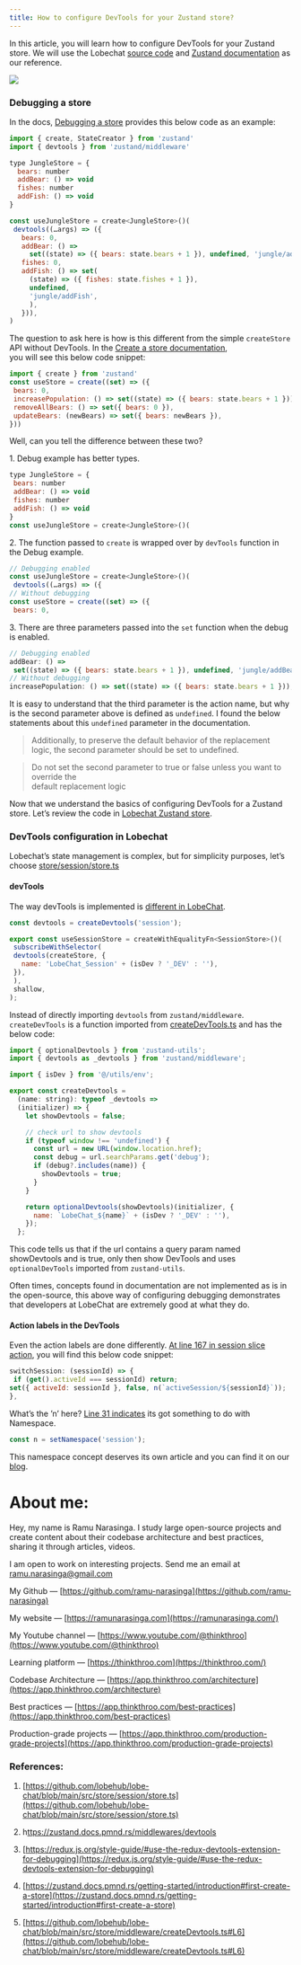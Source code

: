 ```yaml
---
title: How to configure DevTools for your Zustand store?
---
```


In this article, you will learn how to configure DevTools for your Zustand store. We will use the Lobechat [source code](https://github.com/lobehub/lobe-chat/blob/main/src/store/session/store.ts#L24) and [Zustand documentation](https://zustand.docs.pmnd.rs/middlewares/devtools) as our reference.

![](https://cdn-images-1.medium.com/max/1600/1*Ya-10RsM-QMMpFnP0I7x9A.png)

### Debugging a store

In the docs, [Debugging a store](https://zustand.docs.pmnd.rs/middlewares/devtools#debugging-a-store) provides this below code as an example:

```js
import { create, StateCreator } from 'zustand'
import { devtools } from 'zustand/middleware'

type JungleStore = {
  bears: number
  addBear: () => void
  fishes: number
  addFish: () => void
}

const useJungleStore = create<JungleStore>()(
 devtools((…args) => ({
   bears: 0,
   addBear: () =>
     set((state) => ({ bears: state.bears + 1 }), undefined, 'jungle/addBear'),
   fishes: 0,
   addFish: () => set(
     (state) => ({ fishes: state.fishes + 1 }),
     undefined,
     'jungle/addFish',
     ),
   })),
)
```

The question to ask here is how is this different from the simple `createStore` API without DevTools. In the [Create a store documentation](https://zustand.docs.pmnd.rs/getting-started/introduction#first-create-a-store),  
you will see this below code snippet:

```js
import { create } from 'zustand'
const useStore = create((set) => ({
 bears: 0,
 increasePopulation: () => set((state) => ({ bears: state.bears + 1 })),
 removeAllBears: () => set({ bears: 0 }),
 updateBears: (newBears) => set({ bears: newBears }),
}))
```

Well, can you tell the difference between these two?

1\. Debug example has better types.

```js
type JungleStore = {
 bears: number
 addBear: () => void
 fishes: number
 addFish: () => void
}
const useJungleStore = create<JungleStore>()(
```

2\. The function passed to `create` is wrapped over by `devTools` function in the Debug example.

```js
// Debugging enabled
const useJungleStore = create<JungleStore>()(
 devtools((…args) => ({
// Without debugging
const useStore = create((set) => ({
 bears: 0,
```

3\. There are three parameters passed into the `set` function when the debug is enabled.

```js
// Debugging enabled
addBear: () =>
 set((state) => ({ bears: state.bears + 1 }), undefined, 'jungle/addBear'),
// Without debugging
increasePopulation: () => set((state) => ({ bears: state.bears + 1 })),
```

It is easy to understand that the third parameter is the action name, but why is the second parameter above is defined as `undefined`. I found the below statements about this `undefined` parameter in the documentation.

> Additionally, to preserve the default behavior of the replacement logic, the second parameter should be set to undefined.

> Do not set the second parameter to true or false unless you want to override the   
> default replacement logic

Now that we understand the basics of configuring DevTools for a Zustand store. Let’s review the code in [Lobechat Zustand store](https://github.com/lobehub/lobe-chat/blob/main/src/store/session/store.ts).

### DevTools configuration in Lobechat

Lobechat’s state management is complex, but for simplicity purposes, let’s choose [store/session/store.ts](https://github.com/lobehub/lobe-chat/blob/main/src/store/session/store.ts)

#### devTools

The way devTools is implemented is [different in LobeChat](https://github.com/lobehub/lobe-chat/blob/main/src/store/session/store.ts#L24C1-L33C3).

```js
const devtools = createDevtools('session');

export const useSessionStore = createWithEqualityFn<SessionStore>()(
 subscribeWithSelector(
 devtools(createStore, {
   name: 'LobeChat_Session' + (isDev ? '_DEV' : ''),
 }),
 ),
 shallow,
);
```

Instead of directly importing `devtools` from `zustand/middleware`. `createDevTools` is a function imported from [createDevTools.ts](https://github.com/lobehub/lobe-chat/blob/main/src/store/middleware/createDevtools.ts#L6) and has the below code:

```js
import { optionalDevtools } from 'zustand-utils';
import { devtools as _devtools } from 'zustand/middleware';

import { isDev } from '@/utils/env';

export const createDevtools =
  (name: string): typeof _devtools =>
  (initializer) => {
    let showDevtools = false;

    // check url to show devtools
    if (typeof window !== 'undefined') {
      const url = new URL(window.location.href);
      const debug = url.searchParams.get('debug');
      if (debug?.includes(name)) {
        showDevtools = true;
      }
    }

    return optionalDevtools(showDevtools)(initializer, {
      name: `LobeChat_${name}` + (isDev ? '_DEV' : ''),
    });
  };
```

This code tells us that if the url contains a query param named showDevtools and is true, only then show DevTools and uses `optionalDevTools` imported from `zustand-utils`.

Often times, concepts found in documentation are not implemented as is in the open-source, this above way of configuring debugging demonstrates that developers at LobeChat are extremely good at what they do.

#### Action labels in the DevTools

Even the action labels are done differently. [At line 167 in session slice action](https://github.com/lobehub/lobe-chat/blob/main/src/store/session/slices/session/action.ts#L167), you will find this below code snippet:

```js
switchSession: (sessionId) => {
 if (get().activeId === sessionId) return;
set({ activeId: sessionId }, false, n(`activeSession/${sessionId}`));
},
```

What’s the ’n’ here? [Line 31 indicates](https://github.com/lobehub/lobe-chat/blob/main/src/store/session/slices/session/action.ts#L31C1-L31C35) its got something to do with Namespace.

```js
const n = setNamespace('session');
```

This namespace concept deserves its own article and you can find it on our [blog](https://thinkthroo.com/blog).

# **About me:**

Hey, my name is Ramu Narasinga. I study large open-source projects and create content about their codebase architecture and best practices, sharing it through articles, videos.

I am open to work on interesting projects. Send me an email at ramu.narasinga@gmail.com

My Github — [https://github.com/ramu-narasinga](https://github.com/ramu-narasinga)

My website — [https://ramunarasinga.com](https://ramunarasinga.com/)

My Youtube channel — [https://www.youtube.com/@thinkthroo](https://www.youtube.com/@thinkthroo)

Learning platform — [https://thinkthroo.com](https://thinkthroo.com/)

Codebase Architecture — [https://app.thinkthroo.com/architecture](https://app.thinkthroo.com/architecture)

Best practices — [https://app.thinkthroo.com/best-practices](https://app.thinkthroo.com/best-practices)

Production-grade projects — [https://app.thinkthroo.com/production-grade-projects](https://app.thinkthroo.com/production-grade-projects)

### References:

1. [https://github.com/lobehub/lobe-chat/blob/main/src/store/session/store.ts](https://github.com/lobehub/lobe-chat/blob/main/src/store/session/store.ts)
    
2. h[ttps://zustand.docs.pmnd.rs/middlewares/devtools](https://zustand.docs.pmnd.rs/middlewares/devtools)
    
3. [https://redux.js.org/style-guide/#use-the-redux-devtools-extension-for-debugging](https://redux.js.org/style-guide/#use-the-redux-devtools-extension-for-debugging)
    
4. [https://zustand.docs.pmnd.rs/getting-started/introduction#first-create-a-store](https://zustand.docs.pmnd.rs/getting-started/introduction#first-create-a-store)
    
5. [https://github.com/lobehub/lobe-chat/blob/main/src/store/middleware/createDevtools.ts#L6](https://github.com/lobehub/lobe-chat/blob/main/src/store/middleware/createDevtools.ts#L6)
